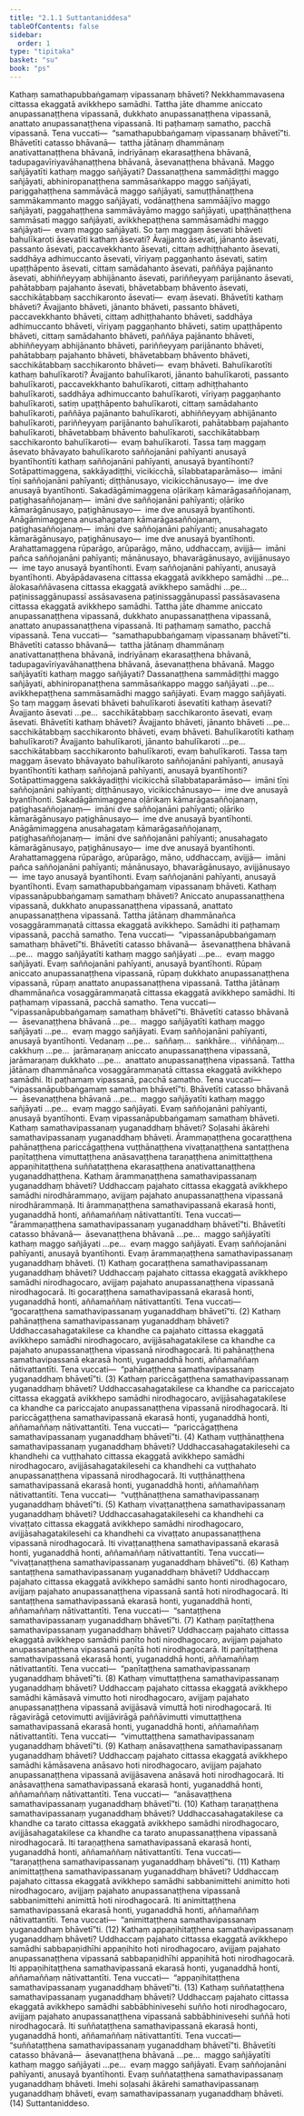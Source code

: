 ```yaml
---
title: "2.1.1 Suttantaniddesa"
tableOfContents: false
sidebar:
  order: 1
type: "tipitaka"
basket: "su"
book: "ps"
---
```



<DynamicBreadcrumb />

<Division number="2" book="ps" bookNo="26" page="6">

<Paragraph number="1336" book="ps">
Kathaṃ <Emphasis>samathapubbaṅgamaṃ vipassanaṃ bhāveti?</Emphasis> Nekkhammavasena cittassa ekaggatā avikkhepo samādhi. Tattha jāte dhamme aniccato anupassanaṭṭhena vipassanā, dukkhato anupassanaṭṭhena vipassanā, anattato anupassanaṭṭhena vipassanā. Iti paṭhamaṃ samatho, pacchā vipassanā. Tena vuccati—  “samathapubbaṅgamaṃ vipassanaṃ bhāvetī”ti. <Emphasis>Bhāvetī</Emphasis>ti catasso bhāvanā—  tattha jātānaṃ dhammānaṃ anativattanaṭṭhena bhāvanā, indriyānaṃ ekarasaṭṭhena bhāvanā, tadupagavīriyavāhanaṭṭhena bhāvanā, āsevanaṭṭhena bhāvanā.
</Paragraph>

<Paragraph number="1337" book="ps">
<Emphasis>Maggo sañjāyatī</Emphasis>ti kathaṃ maggo sañjāyati? Dassanaṭṭhena sammādiṭṭhi maggo sañjāyati, abhiniropanaṭṭhena sammāsaṅkappo maggo sañjāyati, pariggahaṭṭhena sammāvācā maggo sañjāyati, samuṭṭhānaṭṭhena sammākammanto maggo sañjāyati, vodānaṭṭhena sammāājīvo maggo sañjāyati, paggahaṭṭhena sammāvāyāmo maggo sañjāyati, upaṭṭhānaṭṭhena sammāsati maggo sañjāyati, avikkhepaṭṭhena sammāsamādhi maggo sañjāyati—  evaṃ maggo sañjāyati.
</Paragraph>

<Paragraph number="1338" book="ps">
<Emphasis>So taṃ maggaṃ āsevati bhāveti bahulīkaroti āsevatī</Emphasis>ti kathaṃ āsevati? Āvajjanto āsevati, jānanto āsevati, passanto āsevati, paccavekkhanto āsevati, cittaṃ adhiṭṭhahanto āsevati, saddhāya adhimuccanto āsevati, vīriyaṃ paggaṇhanto āsevati, satiṃ upaṭṭhāpento āsevati, cittaṃ samādahanto āsevati, paññāya pajānanto āsevati, abhiññeyyaṃ abhijānanto āsevati, pariññeyyaṃ parijānanto āsevati, pahātabbaṃ pajahanto āsevati, bhāvetabbaṃ bhāvento āsevati, sacchikātabbaṃ sacchikaronto āsevati—  evaṃ āsevati.
</Paragraph>

<Paragraph number="1339" book="ps">
<Emphasis>Bhāvetī</Emphasis>ti kathaṃ bhāveti? Āvajjanto bhāveti, jānanto bhāveti, passanto bhāveti, paccavekkhanto bhāveti, cittaṃ adhiṭṭhahanto bhāveti, saddhāya adhimuccanto bhāveti, vīriyaṃ paggaṇhanto bhāveti, satiṃ upaṭṭhāpento bhāveti, cittaṃ samādahanto bhāveti, paññāya pajānanto bhāveti, abhiññeyyaṃ abhijānanto bhāveti, pariññeyyaṃ parijānanto bhāveti, pahātabbaṃ pajahanto bhāveti, bhāvetabbaṃ bhāvento bhāveti, sacchikātabbaṃ sacchikaronto bhāveti—  evaṃ bhāveti.
</Paragraph>

<Paragraph number="1340" book="ps">
<Emphasis>Bahulīkarotī</Emphasis>ti kathaṃ bahulīkaroti? Āvajjanto bahulīkaroti, jānanto bahulīkaroti, passanto bahulīkaroti, paccavekkhanto bahulīkaroti, cittaṃ adhiṭṭhahanto bahulīkaroti, saddhāya adhimuccanto bahulīkaroti, vīriyaṃ paggaṇhanto bahulīkaroti, satiṃ upaṭṭhāpento bahulīkaroti, cittaṃ samādahanto bahulīkaroti, paññāya pajānanto bahulīkaroti, abhiññeyyaṃ abhijānanto bahulīkaroti, pariññeyyaṃ parijānanto bahulīkaroti, pahātabbaṃ pajahanto bahulīkaroti, bhāvetabbaṃ bhāvento bahulīkaroti, sacchikātabbaṃ sacchikaronto bahulīkaroti—  evaṃ bahulīkaroti.
</Paragraph>

<Paragraph number="1341" book="ps">
<Emphasis>Tassa taṃ maggaṃ āsevato bhāvayato bahulīkaroto saññojanāni pahīyanti anusayā byantīhontī</Emphasis>ti kathaṃ saññojanāni pahīyanti, anusayā byantīhonti? Sotāpattimaggena, sakkāyadiṭṭhi, vicikicchā, sīlabbataparāmāso—  imāni tīṇi saññojanāni pahīyanti; diṭṭhānusayo, vicikicchānusayo—  ime dve anusayā byantīhonti. Sakadāgāmimaggena oḷārikaṃ kāmarāgasaññojanaṃ, paṭighasaññojanaṃ—  imāni dve saññojanāni pahīyanti; oḷāriko kāmarāgānusayo, paṭighānusayo—  ime dve anusayā byantīhonti. Anāgāmimaggena anusahagataṃ kāmarāgasaññojanaṃ, paṭighasaññojanaṃ—  imāni dve saññojanāni pahīyanti; anusahagato kāmarāgānusayo, paṭighānusayo—  ime dve anusayā byantīhonti. Arahattamaggena rūparāgo, arūparāgo, māno, uddhaccaṃ, avijjā—  imāni pañca saññojanāni pahīyanti; mānānusayo, bhavarāgānusayo, avijjānusayo—  ime tayo anusayā byantīhonti. Evaṃ saññojanāni pahīyanti, anusayā byantīhonti.
</Paragraph>

</Division>
<Division number="3" book="ps" bookNo="26" page="6">

<Paragraph number="1342" book="ps">
Abyāpādavasena cittassa ekaggatā avikkhepo samādhi …pe…  ālokasaññāvasena cittassa ekaggatā avikkhepo samādhi …pe…  paṭinissaggānupassī assāsavasena paṭinissaggānupassī passāsavasena cittassa ekaggatā avikkhepo samādhi. Tattha jāte dhamme aniccato anupassanaṭṭhena vipassanā, dukkhato anupassanaṭṭhena vipassanā, anattato anupassanaṭṭhena vipassanā. Iti paṭhamaṃ samatho, pacchā vipassanā. Tena vuccati—  “samathapubbaṅgamaṃ vipassanaṃ bhāvetī”ti. <Emphasis>Bhāvetī</Emphasis>ti catasso bhāvanā—  tattha jātānaṃ dhammānaṃ anativattanaṭṭhena bhāvanā, indriyānaṃ ekarasaṭṭhena bhāvanā, tadupagavīriyavāhanaṭṭhena bhāvanā, āsevanaṭṭhena bhāvanā.
</Paragraph>

<Paragraph number="1343" book="ps">
<Emphasis>Maggo sañjāyatī</Emphasis>ti kathaṃ maggo sañjāyati? Dassanaṭṭhena sammādiṭṭhi maggo sañjāyati, abhiniropanaṭṭhena sammāsaṅkappo maggo sañjāyati …pe…  avikkhepaṭṭhena sammāsamādhi maggo sañjāyati. Evaṃ maggo sañjāyati.
</Paragraph>

<Paragraph number="1344" book="ps">
<Emphasis>So taṃ maggaṃ āsevati bhāveti bahulīkaroti āsevatī</Emphasis>ti kathaṃ āsevati? Āvajjanto āsevati …pe…  sacchikātabbaṃ sacchikaronto āsevati, evaṃ āsevati. <Emphasis>Bhāvetī</Emphasis>ti kathaṃ bhāveti? Āvajjanto bhāveti, jānanto bhāveti …pe…  sacchikātabbaṃ sacchikaronto bhāveti, evaṃ bhāveti. <Emphasis>Bahulīkarotī</Emphasis>ti kathaṃ bahulīkaroti? Āvajjanto bahulīkaroti, jānanto bahulīkaroti …pe…  sacchikātabbaṃ sacchikaronto bahulīkaroti, evaṃ bahulīkaroti.
</Paragraph>

<Paragraph number="1345" book="ps">
<Emphasis>Tassa taṃ maggaṃ āsevato bhāvayato bahulīkaroto saññojanāni pahīyanti, anusayā byantīhontī</Emphasis>ti kathaṃ saññojanā pahīyanti, anusayā byantīhonti? Sotāpattimaggena sakkāyadiṭṭhi vicikicchā sīlabbataparāmāso—  imāni tīṇi saññojanāni pahīyanti; diṭṭhānusayo, vicikicchānusayo—  ime dve anusayā byantīhonti. Sakadāgāmimaggena oḷārikaṃ kāmarāgasaññojanaṃ, paṭighasaññojanaṃ—  imāni dve saññojanāni pahīyanti; oḷāriko kāmarāgānusayo paṭighānusayo—  ime dve anusayā byantīhonti. Anāgāmimaggena anusahagataṃ kāmarāgasaññojanaṃ, paṭighasaññojanaṃ—  imāni dve saññojanāni pahīyanti; anusahagato kāmarāgānusayo, paṭighānusayo—  ime dve anusayā byantīhonti. Arahattamaggena rūparāgo, arūparāgo, māno, uddhaccaṃ, avijjā—  imāni pañca saññojanāni pahīyanti; mānānusayo, bhavarāgānusayo, avijjānusayo—  ime tayo anusayā byantīhonti. Evaṃ saññojanāni pahīyanti, anusayā byantīhonti. Evaṃ samathapubbaṅgamaṃ vipassanaṃ bhāveti.
</Paragraph>

</Division>
<Division number="4" book="ps" bookNo="26" page="8">

<Paragraph number="1346" book="ps">
Kathaṃ <Emphasis>vipassanāpubbaṅgamaṃ samathaṃ bhāveti?</Emphasis> Aniccato anupassanaṭṭhena vipassanā, dukkhato anupassanaṭṭhena vipassanā, anattato anupassanaṭṭhena vipassanā. Tattha jātānaṃ dhammānañca vosaggārammaṇatā cittassa ekaggatā avikkhepo. Samādhi iti paṭhamaṃ vipassanā, pacchā samatho. Tena vuccati—  “vipassanāpubbaṅgamaṃ samathaṃ bhāvetī”ti. <Emphasis>Bhāvetī</Emphasis>ti catasso bhāvanā—  āsevanaṭṭhena bhāvanā …pe…  <Emphasis>maggo sañjāyatī</Emphasis>ti kathaṃ maggo sañjāyati …pe…  evaṃ maggo sañjāyati. Evaṃ saññojanāni pahīyanti, anusayā byantīhonti.
</Paragraph>

<Paragraph number="1347" book="ps">
Rūpaṃ aniccato anupassanaṭṭhena vipassanā, rūpaṃ dukkhato anupassanaṭṭhena vipassanā, rūpaṃ anattato anupassanaṭṭhena vipassanā. Tattha jātānaṃ dhammānañca vosaggārammaṇatā cittassa ekaggatā avikkhepo samādhi. Iti paṭhamaṃ vipassanā, pacchā samatho. Tena vuccati—  “vipassanāpubbaṅgamaṃ samathaṃ bhāvetī”ti. <Emphasis>Bhāvetī</Emphasis>ti catasso bhāvanā—  āsevanaṭṭhena bhāvanā …pe…  <Emphasis>maggo sañjāyatī</Emphasis>ti kathaṃ maggo sañjāyati …pe…  evaṃ maggo sañjāyati. Evaṃ saññojanāni pahīyanti, anusayā byantīhonti.
</Paragraph>

<Paragraph number="1348" book="ps">
Vedanaṃ …pe…  saññaṃ…  saṅkhāre…  viññāṇaṃ…  cakkhuṃ …pe…  jarāmaraṇaṃ aniccato anupassanaṭṭhena vipassanā, jarāmaraṇaṃ dukkhato …pe…  anattato anupassanaṭṭhena vipassanā. Tattha jātānaṃ dhammānañca vosaggārammaṇatā cittassa ekaggatā avikkhepo samādhi. Iti paṭhamaṃ vipassanā, pacchā samatho. Tena vuccati—  “vipassanāpubbaṅgamaṃ samathaṃ bhāvetī”ti. <Emphasis>Bhāvetī</Emphasis>ti catasso bhāvanā—  āsevanaṭṭhena bhāvanā …pe…  <Emphasis>maggo sañjāyatī</Emphasis>ti kathaṃ maggo sañjāyati …pe…  evaṃ maggo sañjāyati. Evaṃ saññojanāni pahīyanti, anusayā byantīhonti. Evaṃ vipassanāpubbaṅgamaṃ samathaṃ bhāveti.
</Paragraph>

</Division>
<Division number="5" book="ps" bookNo="26" page="9">

<Paragraph number="1349" book="ps">
Kathaṃ <Emphasis>samathavipassanaṃ yuganaddhaṃ bhāveti?</Emphasis> Soḷasahi ākārehi samathavipassanaṃ yuganaddhaṃ bhāveti. Ārammaṇaṭṭhena gocaraṭṭhena pahānaṭṭhena pariccāgaṭṭhena vuṭṭhānaṭṭhena vivaṭṭanaṭṭhena santaṭṭhena paṇītaṭṭhena vimuttaṭṭhena anāsavaṭṭhena taraṇaṭṭhena animittaṭṭhena appaṇihitaṭṭhena suññataṭṭhena ekarasaṭṭhena anativattanaṭṭhena yuganaddhaṭṭhena.
</Paragraph>

<Paragraph number="1350" book="ps">
Kathaṃ <Emphasis>ārammaṇaṭṭhena samathavipassanaṃ yuganaddhaṃ bhāveti?</Emphasis> Uddhaccaṃ pajahato cittassa ekaggatā avikkhepo samādhi nirodhārammaṇo, avijjaṃ pajahato anupassanaṭṭhena vipassanā nirodhārammaṇā. Iti ārammaṇaṭṭhena samathavipassanā ekarasā honti, yuganaddhā honti, aññamaññaṃ nātivattantīti. Tena vuccati—  “ārammaṇaṭṭhena samathavipassanaṃ yuganaddhaṃ bhāvetī”ti. <Emphasis>Bhāvetī</Emphasis>ti catasso bhāvanā—  āsevanaṭṭhena bhāvanā …pe…  <Emphasis>maggo sañjāyatī</Emphasis>ti kathaṃ maggo sañjāyati …pe…  evaṃ maggo sañjāyati. Evaṃ saññojanāni pahīyanti, anusayā byantīhonti. Evaṃ ārammaṇaṭṭhena samathavipassanaṃ yuganaddhaṃ bhāveti. (1)
</Paragraph>

<Paragraph number="1351" book="ps">
Kathaṃ <Emphasis>gocaraṭṭhena samathavipassanaṃ yuganaddhaṃ bhāveti?</Emphasis> Uddhaccaṃ pajahato cittassa ekaggatā avikkhepo samādhi nirodhagocaro, avijjaṃ pajahato anupassanaṭṭhena vipassanā nirodhagocarā. Iti gocaraṭṭhena samathavipassanā ekarasā honti, yuganaddhā honti, aññamaññaṃ nātivattantīti. Tena vuccati—  “gocaraṭṭhena samathavipassanaṃ yuganaddhaṃ bhāvetī”ti. (2)
</Paragraph>

<Paragraph number="1352" book="ps">
Kathaṃ <Emphasis>pahānaṭṭhena samathavipassanaṃ yuganaddhaṃ bhāveti?</Emphasis> Uddhaccasahagatakilese ca khandhe ca pajahato cittassa ekaggatā avikkhepo samādhi nirodhagocaro, avijjāsahagatakilese ca khandhe ca pajahato anupassanaṭṭhena vipassanā nirodhagocarā. Iti pahānaṭṭhena samathavipassanā ekarasā honti, yuganaddhā honti, aññamaññaṃ nātivattantīti. Tena vuccati—  “pahānaṭṭhena samathavipassanaṃ yuganaddhaṃ bhāvetī”ti. (3)
</Paragraph>

<Paragraph number="1353" book="ps">
Kathaṃ <Emphasis>pariccāgaṭṭhena samathavipassanaṃ yuganaddhaṃ bhāveti?</Emphasis> Uddhaccasahagatakilese ca khandhe ca pariccajato cittassa ekaggatā avikkhepo samādhi nirodhagocaro, avijjāsahagatakilese ca khandhe ca pariccajato anupassanaṭṭhena vipassanā nirodhagocarā. Iti pariccāgaṭṭhena samathavipassanā ekarasā honti, yuganaddhā honti, aññamaññaṃ nātivattantīti. Tena vuccati—  “pariccāgaṭṭhena samathavipassanaṃ yuganaddhaṃ bhāvetī”ti. (4)
</Paragraph>

<Paragraph number="1354" book="ps">
Kathaṃ <Emphasis>vuṭṭhānaṭṭhena samathavipassanaṃ yuganaddhaṃ bhāveti?</Emphasis> Uddhaccasahagatakilesehi ca khandhehi ca vuṭṭhahato cittassa ekaggatā avikkhepo samādhi nirodhagocaro, avijjāsahagatakilesehi ca khandhehi ca vuṭṭhahato anupassanaṭṭhena vipassanā nirodhagocarā. Iti vuṭṭhānaṭṭhena samathavipassanā ekarasā honti, yuganaddhā honti, aññamaññaṃ nātivattantīti. Tena vuccati—  “vuṭṭhānaṭṭhena samathavipassanaṃ yuganaddhaṃ bhāvetī”ti. (5)
</Paragraph>

<Paragraph number="1355" book="ps">
Kathaṃ <Emphasis>vivaṭṭanaṭṭhena samathavipassanaṃ yuganaddhaṃ bhāveti?</Emphasis> Uddhaccasahagatakilesehi ca khandhehi ca vivaṭṭato cittassa ekaggatā avikkhepo samādhi nirodhagocaro, avijjāsahagatakilesehi ca khandhehi ca vivaṭṭato anupassanaṭṭhena vipassanā nirodhagocarā. Iti vivaṭṭanaṭṭhena samathavipassanā ekarasā honti, yuganaddhā honti, aññamaññaṃ nātivattantīti. Tena vuccati—  “vivaṭṭanaṭṭhena samathavipassanaṃ yuganaddhaṃ bhāvetī”ti. (6)
</Paragraph>

<Paragraph number="1356" book="ps">
Kathaṃ <Emphasis>santaṭṭhena samathavipassanaṃ yuganaddhaṃ bhāveti?</Emphasis> Uddhaccaṃ pajahato cittassa ekaggatā avikkhepo samādhi santo honti nirodhagocaro, avijjaṃ pajahato anupassanaṭṭhena vipassanā santā hoti nirodhagocarā. Iti santaṭṭhena samathavipassanā ekarasā honti, yuganaddhā honti, aññamaññaṃ nātivattantīti. Tena vuccati—  “santaṭṭhena samathavipassanaṃ yuganaddhaṃ bhāvetī”ti. (7)
</Paragraph>

<Paragraph number="1357" book="ps">
Kathaṃ <Emphasis>paṇītaṭṭhena samathavipassanaṃ yuganaddhaṃ bhāveti?</Emphasis> Uddhaccaṃ pajahato cittassa ekaggatā avikkhepo samādhi paṇīto hoti nirodhagocaro, avijjaṃ pajahato anupassanaṭṭhena vipassanā paṇītā hoti nirodhagocarā. Iti paṇītaṭṭhena samathavipassanā ekarasā honti, yuganaddhā honti, aññamaññaṃ nātivattantīti. Tena vuccati—  “paṇītaṭṭhena samathavipassanaṃ yuganaddhaṃ bhāvetī”ti. (8)
</Paragraph>

<Paragraph number="1358" book="ps">
Kathaṃ <Emphasis>vimuttaṭṭhena samathavipassanaṃ yuganaddhaṃ bhāveti?</Emphasis> Uddhaccaṃ pajahato cittassa ekaggatā avikkhepo samādhi kāmāsavā vimutto hoti nirodhagocaro, avijjaṃ pajahato anupassanaṭṭhena vipassanā avijjāsavā vimuttā hoti nirodhagocarā. Iti rāgavirāgā cetovimutti avijjāvirāgā paññāvimutti vimuttaṭṭhena samathavipassanā ekarasā honti, yuganaddhā honti, aññamaññaṃ nātivattantīti. Tena vuccati—  “vimuttaṭṭhena samathavipassanaṃ yuganaddhaṃ bhāvetī”ti. (9)
</Paragraph>

<Paragraph number="1359" book="ps">
Kathaṃ <Emphasis>anāsavaṭṭhena samathavipassanaṃ yuganaddhaṃ bhāveti?</Emphasis> Uddhaccaṃ pajahato cittassa ekaggatā avikkhepo samādhi kāmāsavena anāsavo hoti nirodhagocaro, avijjaṃ pajahato anupassanaṭṭhena vipassanā avijjāsavena anāsavā hoti nirodhagocarā. Iti anāsavaṭṭhena samathavipassanā ekarasā honti, yuganaddhā honti, aññamaññaṃ nātivattantīti. Tena vuccati—  “anāsavaṭṭhena samathavipassanaṃ yuganaddhaṃ bhāvetī”ti. (10)
</Paragraph>

<Paragraph number="1360" book="ps">
Kathaṃ <Emphasis>taraṇaṭṭhena samathavipassanaṃ yuganaddhaṃ bhāveti?</Emphasis> Uddhaccasahagatakilese ca khandhe ca tarato cittassa ekaggatā avikkhepo samādhi nirodhagocaro, avijjāsahagatakilese ca khandhe ca tarato anupassanaṭṭhena vipassanā nirodhagocarā. Iti taraṇaṭṭhena samathavipassanā ekarasā honti, yuganaddhā honti, aññamaññaṃ nātivattantīti. Tena vuccati—  “taraṇaṭṭhena samathavipassanaṃ yuganaddhaṃ bhāvetī”ti. (11)
</Paragraph>

<Paragraph number="1361" book="ps">
Kathaṃ <Emphasis>animittaṭṭhena samathavipassanaṃ yuganaddhaṃ</Emphasis> <Emphasis>bhāveti?</Emphasis> Uddhaccaṃ pajahato cittassa ekaggatā avikkhepo samādhi sabbanimittehi animitto hoti nirodhagocaro, avijjaṃ pajahato anupassanaṭṭhena vipassanā sabbanimittehi animittā hoti nirodhagocarā. Iti animittaṭṭhena samathavipassanā ekarasā honti, yuganaddhā honti, aññamaññaṃ nātivattantīti. Tena vuccati—  “animittaṭṭhena samathavipassanaṃ yuganaddhaṃ bhāvetī”ti. (12)
</Paragraph>

<Paragraph number="1362" book="ps">
Kathaṃ <Emphasis>appaṇihitaṭṭhena samathavipassanaṃ yuganaddhaṃ bhāveti?</Emphasis> Uddhaccaṃ pajahato cittassa ekaggatā avikkhepo samādhi sabbapaṇidhīhi appaṇihito hoti nirodhagocaro, avijjaṃ pajahato anupassanaṭṭhena vipassanā sabbapaṇidhīhi appaṇihitā hoti nirodhagocarā. Iti appaṇihitaṭṭhena samathavipassanā ekarasā honti, yuganaddhā honti, aññamaññaṃ nātivattantīti. Tena vuccati—  “appaṇihitaṭṭhena samathavipassanaṃ yuganaddhaṃ bhāvetī”ti. (13)
</Paragraph>

<Paragraph number="1363" book="ps">
Kathaṃ <Emphasis>suññataṭṭhena samathavipassanaṃ yuganaddhaṃ bhāveti?</Emphasis> Uddhaccaṃ pajahato cittassa ekaggatā avikkhepo samādhi sabbābhinivesehi suñño hoti nirodhagocaro, avijjaṃ pajahato anupassanaṭṭhena vipassanā sabbābhinivesehi suññā hoti nirodhagocarā. Iti suññataṭṭhena samathavipassanā ekarasā honti, yuganaddhā honti, aññamaññaṃ nātivattantīti. Tena vuccati—  “suññataṭṭhena samathavipassanaṃ yuganaddhaṃ bhāvetī”ti. <Emphasis>Bhāvetī</Emphasis>ti catasso bhāvanā—  āsevanaṭṭhena bhāvanā …pe…  <Emphasis>maggo sañjāyatī</Emphasis>ti kathaṃ maggo sañjāyati …pe…  evaṃ maggo sañjāyati. Evaṃ saññojanāni pahīyanti, anusayā byantīhonti. Evaṃ suññataṭṭhena samathavipassanaṃ yuganaddhaṃ bhāveti. Imehi soḷasahi ākārehi samathavipassanaṃ yuganaddhaṃ bhāveti, evaṃ samathavipassanaṃ yuganaddhaṃ bhāveti. (14)

</Paragraph>
</Division>

<Paragraph number="1364" type="center" book="ps">
Suttantaniddeso.
</Paragraph>